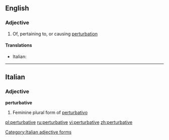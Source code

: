 ==English==

===Adjective===
{{en-adj}}

# Of, pertaining to, or causing [[perturbation]]

====Translations====
{{trans-top|of, pertaining to, or causing perturbation}}
* Italian: {{t-|it|perturbativo}}
{{trans-mid}}
{{trans-bottom}}

----

==Italian==

===Adjective===
'''perturbative''' {{f}}

# Feminine plural form of [[perturbativo]]

[[Category:Italian adjective forms]]

[[pl:perturbative]]
[[ru:perturbative]]
[[vi:perturbative]]
[[zh:perturbative]]